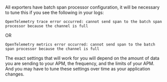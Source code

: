 All exporters have batch span processor configuration, it will be necessary to tune this if you see the following in your logs:

`OpenTelemetry trace error occurred: cannot send span to the batch span processor because the channel is full`

OR

`OpenTelemetry metrics error occurred: cannot send span to the batch span processor because the channel is full`

The exact settings that will work for you will depend on the amount of data you are sending to your APM, the frequency, and the limits of your APM. And you may have to tune these settings over time as your application changes.




